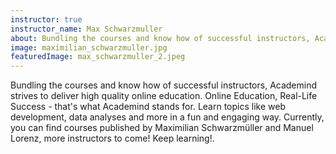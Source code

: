 ```yaml
---
instructor: true
instructor_name: Max Schwarzmuller
about: Bundling the courses and know how of successful instructors, Academind strives to deliver high quality online education. Online Education, Real-Life Success - that's what Academind stands for. Learn topics like web development, data analyses and more in a fun and engaging way. Currently, you can find courses published by Maximilian Schwarzmüller and Manuel Lorenz, more instructors to come! Keep learning!.
image: maximilian_schwarzmuller.jpg
featuredImage: max_schwarzmuller_2.jpeg
---
```


<div className="prose text-gray-500 mx-auto lg:max-w-lg lg:row-start-1 lg:col-start-1">
  <p>
   Bundling the courses and know how of successful instructors, Academind strives to deliver high quality online education. Online Education, Real-Life Success - that's what Academind stands for. Learn topics like web development, data analyses and more in a fun and engaging way. Currently, you can find courses published by Maximilian Schwarzmüller and Manuel Lorenz, more instructors to come! Keep learning!.
  </p>

</div>
